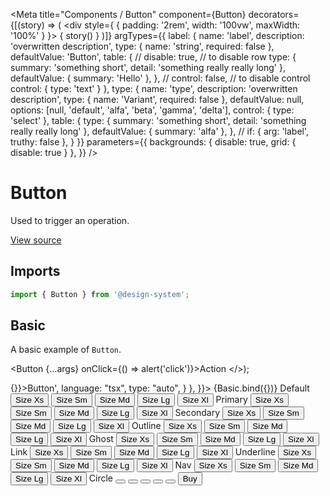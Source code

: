 
<Meta
  title="Components / Button"
  component={Button}
  decorators={[(story) => (
    <div style={ { padding: '2rem', width: '100vw', maxWidth: '100%' } }>
      { story() }
    </div>
  )]}
  argTypes={{
    label: {
      name: 'label',
      description: 'overwritten description',
      type: { name: 'string', required: false },
      defaultValue: 'Button',
      table: {
        // disable: true, // to disable row
        type: {
          summary: 'something short',
          detail: 'something really really long'
        },
        defaultValue: { summary: 'Hello' },
      },
      // control: false, // to disable control
      control: {
        type: 'text'
      }
    },
    type: {
      name: 'type',
      description: 'overwritten description',
      type: { name: 'Variant', required: false },
      defaultValue: null,
      options: [null, 'default', 'alfa', 'beta', 'gamma', 'delta'],
      control: { type: 'select' },
      table: {
        type: {
          summary: 'something short',
          detail: 'something really really long'
        },
        defaultValue: { summary: 'alfa' },
      },
      // if: { arg: 'label', truthy: false },
    }
  }}
  parameters={{
    backgrounds: { disable: true, grid: { disable: true } },
  }}
/>

# Button

Used to trigger an operation.

[View source](https://github.com/actarian/design-system/tree/main/src/ui/components/button)

## Imports

```js
import { Button } from '@design-system';
```

## Basic

A basic example of `Button`.

  <Button {...args} onClick={() => alert('click')}>Action</Button>
</>);

<Canvas>
  <Story name="basic" parameters={{
    docs: {
      source: {
        code: '<Button onClick={() => {}}>Button</Button>',
        language: "tsx",
        type: "auto",
      }
    },
  }}>
    {Basic.bind({})}
  </Story>
</Canvas>

<Canvas>
  <Story name="default">
    <Label>Default</Label>
    <Flex.Col flexDirectionSm="row" alignItems="center" gap="0.5rem" padding="1rem 0">
      <Button variant="default" size="xs" as="button">Size Xs</Button>
      <Button variant="default" size="sm" as="button">Size Sm</Button>
      <Button variant="default" size="md" as="button">Size Md</Button>
      <Button variant="default" size="lg" as="button">Size Lg</Button>
      <Button variant="default" size="xl" as="button">Size Xl</Button>
    </Flex.Col>
  </Story>
  <Story name="primary">
    <Label>Primary</Label>
    <Flex.Col flexDirectionSm="row" alignItems="center" gap="0.5rem" padding="1rem 0">
      <Button variant="primary" size="xs" as="button">Size Xs</Button>
      <Button variant="primary" size="sm" as="button">Size Sm</Button>
      <Button variant="primary" size="md" as="button">Size Md</Button>
      <Button variant="primary" size="lg" as="button">Size Lg</Button>
      <Button variant="primary" size="xl" as="button">Size Xl</Button>
    </Flex.Col>
  </Story>
  <Story name="secondary">
    <Label>Secondary</Label>
    <Flex.Col flexDirectionSm="row" alignItems="center" gap="0.5rem" padding="1rem 0">
      <Button variant="secondary" size="xs" as="button">Size Xs</Button>
      <Button variant="secondary" size="sm" as="button">Size Sm</Button>
      <Button variant="secondary" size="md" as="button">Size Md</Button>
      <Button variant="secondary" size="lg" as="button">Size Lg</Button>
      <Button variant="secondary" size="xl" as="button">Size Xl</Button>
    </Flex.Col>
  </Story>
  <Story name="outline">
    <Label>Outline</Label>
    <Flex.Col flexDirectionSm="row" alignItems="center" gap="0.5rem" padding="1rem 0">
      <Button variant="outline" size="xs" as="button">Size Xs</Button>
      <Button variant="outline" size="sm" as="button">Size Sm</Button>
      <Button variant="outline" size="md" as="button">Size Md</Button>
      <Button variant="outline" size="lg" as="button">Size Lg</Button>
      <Button variant="outline" size="xl" as="button">Size Xl</Button>
    </Flex.Col>
  </Story>
  <Story name="ghost">
    <Label>Ghost</Label>
    <Flex.Col flexDirectionSm="row" alignItems="center" gap="0.5rem" padding="1rem 0">
      <Button variant="ghost" size="xs" as="button">Size Xs</Button>
      <Button variant="ghost" size="sm" as="button">Size Sm</Button>
      <Button variant="ghost" size="md" as="button">Size Md</Button>
      <Button variant="ghost" size="lg" as="button">Size Lg</Button>
      <Button variant="ghost" size="xl" as="button">Size Xl</Button>
    </Flex.Col>
  </Story>
  <Story name="link">
    <Label>Link</Label>
    <Flex.Col flexDirectionSm="row" alignItems="center" gap="0.5rem" padding="1rem 0">
      <Button variant="link" size="xs" as="button">Size Xs</Button>
      <Button variant="link" size="sm" as="button">Size Sm</Button>
      <Button variant="link" size="md" as="button">Size Md</Button>
      <Button variant="link" size="lg" as="button">Size Lg</Button>
      <Button variant="link" size="xl" as="button">Size Xl</Button>
    </Flex.Col>
  </Story>
  <Story name="underline">
    <Label>Underline</Label>
    <Flex.Col flexDirectionSm="row" alignItems="center" gap="0.5rem" padding="1rem 0">
      <Button variant="underline" size="xs" as="button">Size Xs</Button>
      <Button variant="underline" size="sm" as="button">Size Sm</Button>
      <Button variant="underline" size="md" as="button">Size Md</Button>
      <Button variant="underline" size="lg" as="button">Size Lg</Button>
      <Button variant="underline" size="xl" as="button">Size Xl</Button>
    </Flex.Col>
  </Story>
  <Story name="nav">
    <Label>Nav</Label>
    <Flex.Col flexDirectionSm="row" alignItems="center" gap="0.5rem" padding="1rem 0">
      <Button variant="nav" size="xs" as="button">Size Xs</Button>
      <Button variant="nav" size="sm" as="button">Size Sm</Button>
      <Button variant="nav" size="md" as="button">Size Md</Button>
      <Button variant="nav" size="lg" as="button">Size Lg</Button>
      <Button variant="nav" size="xl" as="button">Size Xl</Button>
    </Flex.Col>
  </Story>
  <Story name="circle">
    <Label>Circle</Label>
    <Flex.Col flexDirectionSm="row" alignItems="center" gap="0.5rem" padding="1rem 0">
      <Button variant="circle" size="xs" as="button"><ArrowRight /></Button>
      <Button variant="circle" size="sm" as="button"><ArrowRight /></Button>
      <Button variant="circle" size="md" as="button"><ArrowRight /></Button>
      <Button variant="circle" size="lg" as="button"><ArrowRight /></Button>
      <Button variant="circle" size="xl" as="button"><ArrowRight /></Button>
    </Flex.Col>
  </Story>
</Canvas>

<Canvas>
  <Story name="with icon">
    <Button variant="primary"><span>Buy</span> <ShoppingCart /></Button>
  </Story>
</Canvas>
